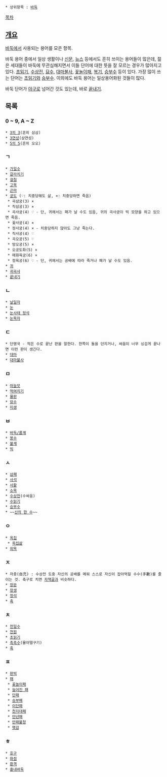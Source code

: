  * 상위항목 : [[바둑]]

[[목차]]
== [[개요]] ==
[[바둑]]에서 사용되는 용어를 모은 항목.

바둑 용어 중에서 일상 생활이나 [[신문]], [[뉴스]] 등에서도 흔히 쓰이는 용어들이 많은데, 젊은 세대들이 바둑에 무관심해지면서 이들 단어에 대한 뜻을 잘 모르는 경우가 많아지고 있다. [[초읽기]], [[수상전]], [[묘수]], [[대마불사]], [[꽃놀이패]], [[복기]], [[승부수]] 등이 있다. 가장 많이 쓰는 단어는 [[초읽기]]와 [[승부수]]. 이외에도 바둑 용어는 일상용어화된 것들이 많다. 

바둑 단어가 [[야구]]로 넘어간 것도 있는데, 바로 [[끝내기]]. 

== 목록 ==
=== 0 ~ 9, A ~ Z ===
 * [[3의 3]](흔히 삼삼)
 * [[3연성]](삼연성)
 * [[5의 5]](흔히 오오)
=== ㄱ ===
 * [[가일수]]
 * [[갈라치기]]
 * [[걸침]]
 * [[고목]]
 * [[곤마]]
 * [[궁도]] (♡: 치중당해도 삶, ×: 치중당하면 죽음)
  * 곡삼궁(3) ×
  * 직삼궁(3) ×
  * 곡사궁(4) ♡ - 단, 귀에서는 패가 날 수도 있음, 귀의 곡사궁이 빅 모양을 하고 있으면 죽음.
  * 꽃사궁(4) ×
  * 정사궁(4) × - 치중당하지 않아도 그냥 죽는다.
  * 직사궁(4) ♡
  * 곡오궁(5) ♡
  * 방오궁(5) ×
  * 오궁도화(5) ×
  * 매화육궁(6) ×
  * 정육궁(6) ♡ - 단, 귀에서는 공배에 따라 죽거나 패가 날 수도 있음.
 * [[귀]]
 * [[귀곡사]]
 * [[끝내기]]
=== ㄴ ===
 * [[날일자]]
 * [[눈]]
 * [[눈사태 정석]]
 * [[눈목자]]
=== ㄷ ===
 * 단명국 - 적은 수로 끝난 판을 말한다. 한쪽이 돌을 던지거나, 싸움이 너무 싱겁게 끝나면 이런 판이 생긴다.
 * [[대마]]
 * [[대마불사]]
=== ㅁ ===
 * [[마늘모]]
 * [[먹여치기]]
 * [[몰판]]
 * [[묘수]]
 * [[미생]]
=== ㅂ ===
 * [[바둑/품계]]
 * [[봉수]]
 * [[불계]]
 * [[빅]]
=== ㅅ ===
 * [[삼패]]
 * [[사석]]
 * [[사활]]
 * [[소목]]
 * [[수상전]](수싸움)
 * [[수읽기]]
 * [[승부수]]
 * ~~[[신의 한 수]]~~
=== ㅇ ===
 * [[옥집]]
  * [[옥집삶]]
 * [[외목]]
=== ㅈ ===
 * 자충(自充) : 수상전 도중 자신의 공배를 메워 스스로 자신이 잡아먹힐 수수(手數)를 줄이는 것. 축구로 치면 [[자책골]]과 비슷하다.
 * [[장문]]
 * [[장생]]
 * [[정석]]
 * [[축]]
=== ㅊ ===
 * [[천일수]]
 * [[천원]]
 * [[초읽기]]
 * [[촉촉수]](몰아떨구기)
 * [[축]]
=== ㅍ ===
 * [[판빅]]
 * [[패]]
  * [[꽃놀이패]]
  * [[늘어진 패]]
  * [[단패]]
  * [[승부패]]
  * [[이단패]]
  * [[천지대패]]
  * [[만년패]]
  * [[만패불청]]
  * [[팻감]]
=== ㅎ ===
 * [[호구]]
 * [[화점]]
 * [[환격]]
 * [[흉내바둑]]

